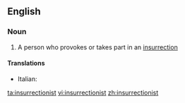 ==English==

===Noun===
{{en-noun}}

# A person who provokes or takes part in an [[insurrection]]

====Translations====
{{trans-top|person who provokes insurrection}}
*Italian: {{t|it|insurrezionalista}}
{{trans-mid}}
{{trans-bottom}}

[[ta:insurrectionist]]
[[vi:insurrectionist]]
[[zh:insurrectionist]]